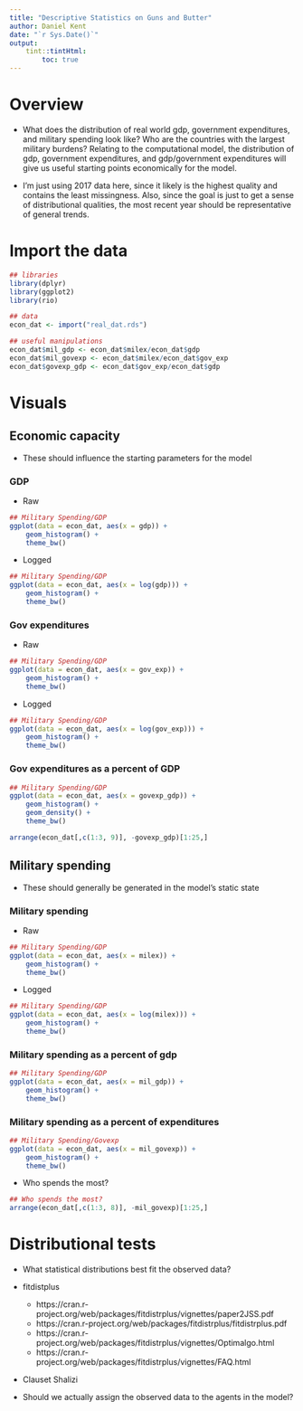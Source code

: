 ```yaml
---
title: "Descriptive Statistics on Guns and Butter"
author: Daniel Kent
date: "`r Sys.Date()`"
output:     
    tint::tintHtml:
        toc: true
---
```


# Overview

- What does the distribution of real world gdp, government expenditures, and military spending look like? Who are the countries with the largest military burdens? Relating to the computational model, the distribution of gdp, government expenditures, and gdp/government expenditures will give us useful starting points economically for the model.

- I'm just using 2017 data here, since it likely is the highest quality and contains the least missingness. Also, since the goal is just to get a sense of distributional qualities, the most recent year should be representative of general trends.

# Import the data

```R
## libraries
library(dplyr)
library(ggplot2)
library(rio)

## data
econ_dat <- import("real_dat.rds")

## useful manipulations
econ_dat$mil_gdp <- econ_dat$milex/econ_dat$gdp
econ_dat$mil_govexp <- econ_dat$milex/econ_dat$gov_exp
econ_dat$govexp_gdp <- econ_dat$gov_exp/econ_dat$gdp
```

# Visuals

## Economic capacity

- These should influence the starting parameters for the model

### GDP 

- Raw

```R
## Military Spending/GDP
ggplot(data = econ_dat, aes(x = gdp)) + 
    geom_histogram() + 
    theme_bw()
```

- Logged

```R
## Military Spending/GDP
ggplot(data = econ_dat, aes(x = log(gdp))) + 
    geom_histogram() + 
    theme_bw()
```

### Gov expenditures

- Raw

```R
## Military Spending/GDP
ggplot(data = econ_dat, aes(x = gov_exp)) + 
    geom_histogram() + 
    theme_bw()
```

- Logged

```R
## Military Spending/GDP
ggplot(data = econ_dat, aes(x = log(gov_exp))) + 
    geom_histogram() + 
    theme_bw()
```

### Gov expenditures as a percent of GDP

```R
## Military Spending/GDP
ggplot(data = econ_dat, aes(x = govexp_gdp)) + 
    geom_histogram() + 
    geom_density() + 
    theme_bw()

arrange(econ_dat[,c(1:3, 9)], -govexp_gdp)[1:25,]
```

## Military spending

- These should generally be generated in the model's static state

### Military spending

- Raw

```R
## Military Spending/GDP
ggplot(data = econ_dat, aes(x = milex)) + 
    geom_histogram() + 
    theme_bw()
```

- Logged

```R
## Military Spending/GDP
ggplot(data = econ_dat, aes(x = log(milex))) + 
    geom_histogram() + 
    theme_bw()
```

### Military spending as a percent of gdp

```R
## Military Spending/GDP
ggplot(data = econ_dat, aes(x = mil_gdp)) + 
    geom_histogram() + 
    theme_bw()
```

### Military spending as a percent of expenditures

```R
## Military Spending/Govexp
ggplot(data = econ_dat, aes(x = mil_govexp)) + 
    geom_histogram() + 
    theme_bw()
```

- Who spends the most?

```R
## Who spends the most?
arrange(econ_dat[,c(1:3, 8)], -mil_govexp)[1:25,]
```

# Distributional tests

- What statistical distributions best fit the observed data?

- fitdistplus
    - https://cran.r-project.org/web/packages/fitdistrplus/vignettes/paper2JSS.pdf
    - https://cran.r-project.org/web/packages/fitdistrplus/fitdistrplus.pdf
    - https://cran.r-project.org/web/packages/fitdistrplus/vignettes/Optimalgo.html
    - https://cran.r-project.org/web/packages/fitdistrplus/vignettes/FAQ.html

- Clauset Shalizi 

- Should we actually assign the observed data to the agents in the model?